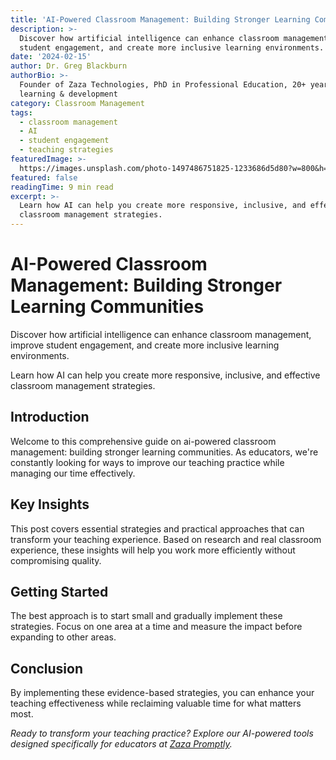 ```yaml
---
title: 'AI-Powered Classroom Management: Building Stronger Learning Communities'
description: >-
  Discover how artificial intelligence can enhance classroom management, improve
  student engagement, and create more inclusive learning environments.
date: '2024-02-15'
author: Dr. Greg Blackburn
authorBio: >-
  Founder of Zaza Technologies, PhD in Professional Education, 20+ years in
  learning & development
category: Classroom Management
tags:
  - classroom management
  - AI
  - student engagement
  - teaching strategies
featuredImage: >-
  https://images.unsplash.com/photo-1497486751825-1233686d5d80?w=800&h=400&fit=crop
featured: false
readingTime: 9 min read
excerpt: >-
  Learn how AI can help you create more responsive, inclusive, and effective
  classroom management strategies.
---
```

# AI-Powered Classroom Management: Building Stronger Learning Communities

Discover how artificial intelligence can enhance classroom management, improve student engagement, and create more inclusive learning environments.

Learn how AI can help you create more responsive, inclusive, and effective classroom management strategies.

## Introduction

Welcome to this comprehensive guide on ai-powered classroom management: building stronger learning communities. As educators, we're constantly looking for ways to improve our teaching practice while managing our time effectively.

## Key Insights

This post covers essential strategies and practical approaches that can transform your teaching experience. Based on research and real classroom experience, these insights will help you work more efficiently without compromising quality.

## Getting Started

The best approach is to start small and gradually implement these strategies. Focus on one area at a time and measure the impact before expanding to other areas.

## Conclusion

By implementing these evidence-based strategies, you can enhance your teaching effectiveness while reclaiming valuable time for what matters most.

*Ready to transform your teaching practice? Explore our AI-powered tools designed specifically for educators at [Zaza Promptly](/promptly).*
